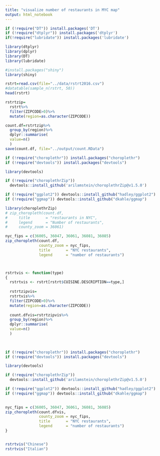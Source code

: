 ```yaml
---
title: "visualize number of restaurants in MYC map"
output: html_notebook
---
```


```r
if (!require("DT")) install.packages('DT')
if (!require("dtplyr")) install.packages('dtplyr')
if(!require("lubridate")) install.packages('lubridate')

library(dtplyr)
library(dplyr)
library(DT)
library(lubridate)
```

```r
#install.packages("shiny")
library(shiny)
```

```r
rstrt=read.csv(file="../data/rstrt2016.csv")
#datatable(sample_n(rstrt, 50))
head(rstrt)
```


```r
rstrtzip=
  rstrt%>%
  filter(ZIPCODE>0)%>%
  mutate(region=as.character(ZIPCODE))
```

```r
count.df=rstrtzip%>%
  group_by(region)%>%
  dplyr::summarise(
  value=n()
  )
save(count.df, file="../output/count.RData")
```

```r
if (!require("choroplethr")) install.packages("choroplethr")
if (!require("devtools")) install.packages("devtools")

library(devtools)

if (!require("choroplethrZip")) 
  devtools::install_github('arilamstein/choroplethrZip@v1.5.0')

if (!require("ggplot2")) devtools::install_github("hadley/ggplot2")
if (!require("ggmap")) devtools::install_github("dkahle/ggmap")
```


```r
library(choroplethrZip)
# zip_choropleth(count.df,
#     title       = "restaurants in NYC",
#     legend      = "Number of restaurants",
#     county_zoom = 36061)

nyc_fips = c(36005, 36047, 36061, 36081, 36085)
zip_choropleth(count.df,
               county_zoom = nyc_fips,
               title       = "NYC restaurants",
               legend      = "number of restaurants")




```
```r
rstrtvis <- function(type)
{
  rstrtvis <- rstrt[rstrt$CUISINE.DESCRIPTION==type,]
  
  rstrtzipvis=
  rstrtvis%>%
  filter(ZIPCODE>0)%>%
  mutate(region=as.character(ZIPCODE))
  
  count.dfvis=rstrtzipvis%>%
  group_by(region)%>%
  dplyr::summarise(
  value=n()
  )

  
  
if (!require("choroplethr")) install.packages("choroplethr")
if (!require("devtools")) install.packages("devtools")

library(devtools)

if (!require("choroplethrZip")) 
  devtools::install_github('arilamstein/choroplethrZip@v1.5.0')

if (!require("ggplot2")) devtools::install_github("hadley/ggplot2")
if (!require("ggmap")) devtools::install_github("dkahle/ggmap")  
  

nyc_fips = c(36005, 36047, 36061, 36081, 36085)
zip_choropleth(count.dfvis,
               county_zoom = nyc_fips,
               title       = "NYC restaurants",
               legend      = "number of restaurants")
}


rstrtvis("Chinese")
rstrtvis("Italian")

```

